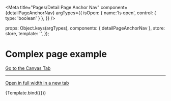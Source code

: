 

<Meta
  title="Pages/Detail Page Anchor Nav"
  component={detailPageAnchorNav}
  argTypes={{
    isOpen: { name:'Is open', control: { type: 'boolean' } },
  }}
/>

  props: Object.keys(argTypes),
  components: { detailPageAnchorNav },
  store: store,
  template: '<detailPageAnchorNav />',
});

# Complex page example

<a href="?path=/story/pages-detail-page-anchor-nav--example">Go to the Canvas Tab</a>

---

<a href="?id=pages-detail-page-anchor-nav--example&args=&viewMode=story" target="_blank">Open in full width in a new tab</a>

<Canvas>
  <Story
    name="Example"
    args={{
      isOpen: false,
    }}
  >
    {Template.bind({})}
  </Story>
</Canvas>


